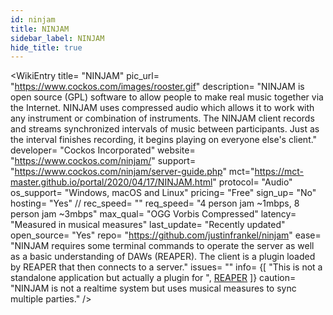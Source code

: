 ```yaml
---
id: ninjam
title: NINJAM
sidebar_label: NINJAM
hide_title: true
---
```


<WikiEntry 
    title= "NINJAM" 
    pic_url= "https://www.cockos.com/images/rooster.gif" 
    description= "NINJAM is open source (GPL) software to allow people to make real music together via the Internet. NINJAM uses compressed audio which allows it to work with any instrument or combination of instruments. The NINJAM client records and streams synchronized intervals of music between participants. Just as the interval finishes recording, it begins playing on everyone else's client."
    developer= "Cockos Incorporated"
    website= "https://www.cockos.com/ninjam/"
    support= "https://www.cockos.com/ninjam/server-guide.php"
    mct="https://mct-master.github.io/portal/2020/04/17/NINJAM.html"
    protocol= "Audio"
    os_support= "Windows, macOS and Linux"
    pricing= "Free"
    sign_up= "No"
    hosting= "Yes"
    // rec_speed= ""
    req_speed= "4 person jam ~1mbps, 8 person jam ~3mbps"
    max_qual= "OGG Vorbis Compressed"
    latency= "Measured in musical measures"
    last_update= "Recently updated"
    open_source= "Yes"
    repo= "https://github.com/justinfrankel/ninjam"
    ease= "NINJAM requires some terminal commands to operate the server as well as a basic understanding of DAWs (REAPER). The client is a plugin loaded by REAPER that then connects to a server."
    issues= ""
    info= {[ "This is not a standalone application but actually a plugin for ", <a href='https://www.reaper.fm/'>REAPER</a> ]}
    caution= "NINJAM is not a realtime system but uses musical measures to sync multiple parties."
/>